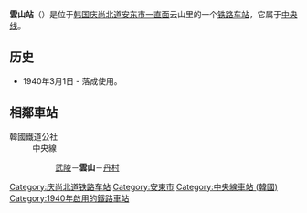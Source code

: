 {{unreferenced|time=2014-05-23T03:46:13+00:00}}
{{朝鮮半島車站資訊
|公司色 = #0066b3
|文字色 = 
|站名 = 雲山站<br />{{lang|en|Unsan}}
|圖片 =
|pxl = 
|圖片說明 =
|車站編號 =
|前一站 = [[武陵站|武陵]]
|前一站距離 =6.8
|後一站距離 =5.5
|後一站 = [[丹村站|丹村]]
|所屬路線 = [[中央线_(韩国)|中央线]]
|距離 = 256.5
|起點站 = [[清凉里站|清凉里]]
|諺文 = 운산역
|朝鮮漢字 = 雲山驛
|文觀部式 =Unsan-yeok 
|馬-賴式 =
|副站名 = 
|停站路線數 = 
|所屬公司 = [[韩国铁道公社|韩国铁道公社]]
|所在地 =[[庆尚北道|庆尚北道]][[安东市|安东市]][[一直面|一直面]]云山里234-2
|車站構造 = 地面车站
|月台配置 = 
|啟用年月日 =1940年3月1日 
|廢站年月日 = 
|上下車人次 =
|統計年度 =
|轉車 = 
|備註 = 
|全寬備註 = 
}}

'''雲山站'''（{{kor|諺=운산역|漢=雲山驛|羅=Unsan yeok|f=y}}）是位于[[韩国|韩国]][[庆尚北道|庆尚北道]][[安东市|安东市]][[一直面|一直面]]云山里的一个[[铁路车站|铁路车站]]，它属于[[中央线_(韩国)|中央线]]。

== 历史 ==
*1940年3月1日 - 落成使用。

== 相鄰車站 ==
;韓國鐵道公社
:中央線
::[[武陵站|武陵]]－'''雲山'''－[[丹村站|丹村]]

{{中央线 (韩国)}}

[[Category:庆尚北道铁路车站|Category:庆尚北道铁路车站]]
[[Category:安東市|Category:安東市]]
[[Category:中央線車站_(韓國)|Category:中央線車站 (韓國)]]
[[Category:1940年啟用的鐵路車站|Category:1940年啟用的鐵路車站]]